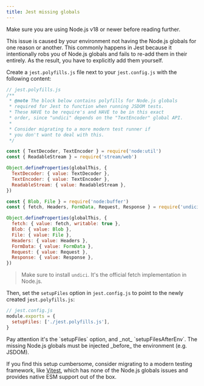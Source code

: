 ```yaml
---
title: Jest missing globals
---
```



<Warning>
  Make sure you are using Node.js v18 or newer before reading further.
</Warning>

This issue is caused by your environment not having the Node.js globals for one reason or another. This commonly happens in Jest because it intentionally robs you of Node.js globals and fails to re-add them in their entirely. As the result, you have to explicitly add them yourself.

Create a `jest.polyfills.js` file next to your `jest.config.js` with the following content:

```js
// jest.polyfills.js
/**
 * @note The block below contains polyfills for Node.js globals
 * required for Jest to function when running JSDOM tests.
 * These HAVE to be require's and HAVE to be in this exact
 * order, since "undici" depends on the "TextEncoder" global API.
 *
 * Consider migrating to a more modern test runner if
 * you don't want to deal with this.
 */

const { TextDecoder, TextEncoder } = require('node:util')
const { ReadableStream } = require('stream/web')

Object.defineProperties(globalThis, {
  TextDecoder: { value: TextDecoder },
  TextEncoder: { value: TextEncoder },
  ReadableStream: { value: ReadableStream },
})

const { Blob, File } = require('node:buffer')
const { fetch, Headers, FormData, Request, Response } = require('undici')

Object.defineProperties(globalThis, {
  fetch: { value: fetch, writable: true },
  Blob: { value: Blob },
  File: { value: File },
  Headers: { value: Headers },
  FormData: { value: FormData },
  Request: { value: Request },
  Response: { value: Response },
})
```

> Make sure to install `undici`. It's the official fetch implementation in Node.js.

Then, set the `setupFiles` option in `jest.config.js` to point to the newly created `jest.polyfills.js`:

```js {3}
// jest.config.js
module.exports = {
  setupFiles: ['./jest.polyfills.js'],
}
```

<Warning>
  Pay attention it's the `setupFiles` option, and _not_ `setupFilesAfterEnv`.
  The missing Node.js globals must be injected _before_ the environment (e.g.
  JSDOM).
</Warning>

If you find this setup cumbersome, consider migrating to a modern testing framework, like [Vitest](https://vitest.dev/), which has none of the Node.js globals issues and provides native ESM support out of the box.
